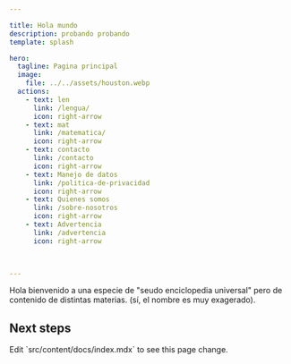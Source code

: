 ```yaml
---

title: Hola mundo
description: probando probando
template: splash

hero:
  tagline: Pagina principal
  image:
    file: ../../assets/houston.webp
  actions:
    - text: len
      link: /lengua/
      icon: right-arrow
    - text: mat
      link: /matematica/
      icon: right-arrow
    - text: contacto 
      link: /contacto
      icon: right-arrow
    - text: Manejo de datos 
      link: /politica-de-privacidad
      icon: right-arrow
    - text: Quienes somos 
      link: /sobre-nosotros
      icon: right-arrow
    - text: Advertencia 
      link: /advertencia
      icon: right-arrow
      


---
```


Hola bienvenido a una especie de "seudo enciclopedia universal" pero de contenido de distintas materias.
(sí, el nombre es muy exagerado).   


 
## Next steps



<CardGrid stagger>
	<Card title="Update content" icon="pencil">
		Edit `src/content/docs/index.mdx` to see this page change.
	</Card>

</CardGrid>

